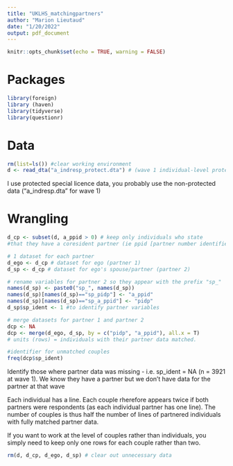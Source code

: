 ```yaml
---
title: "UKLHS_matchingpartners"
author: "Marion Lieutaud"
date: "1/20/2022"
output: pdf_document
---
```


```r
knitr::opts_chunk$set(echo = TRUE, warning = FALSE)
```

# Packages
```r
library(foreign)
library (haven)
library(tidyverse)
library(questionr)
```

# Data
```r
rm(list=ls()) #clear working environment
d <- read_dta("a_indresp_protect.dta") # (wave 1 individual-level protected data). 
```
I use protected special licence data, you probably use the non-protected data ("a_indresp.dta" for wave 1)


# Wrangling
```r
d_cp <- subset(d, a_ppid > 0) # keep only individuals who state
#that they have a coresident partner (ie ppid [partner number identifier] not equal 0)

# 1 dataset for each partner
d_ego <- d_cp # dataset for ego (partner 1)
d_sp <- d_cp # dataset for ego's spouse/partner (partner 2)

# rename variables for partner 2 so they appear with the prefix "sp_"
names(d_sp) <- paste0("sp_", names(d_sp))
names(d_sp)[names(d_sp)=="sp_pidp"] <- "a_ppid"
names(d_sp)[names(d_sp)=="sp_a_ppid"] <- "pidp"
d_sp$sp_ident <- 1 #to identify partner variables

# merge datasets for partner 1 and partner 2
dcp <- NA
dcp <- merge(d_ego, d_sp, by = c("pidp", "a_ppid"), all.x = T) 
# units (rows) = individuals with their partner data matched.

#identifier for unmatched couples
freq(dcp$sp_ident)
```
Identify those where partner data was missing - i.e. sp_ident = NA (n = 3921 at wave 1). We know they have a partner but we don't have data for the partner at that wave
 
Each individual has a line. Each couple rherefore appears twice if both partners were respondents (as each individual partner has one line). The number of couples is thus half the number of lines of partnered individuals with fully matched partner data. 

If you want to work at the level of couples rather than individuals, you simply need to keep only one rows for each couple rather than two.

```r
rm(d, d_cp, d_ego, d_sp) # clear out unnecessary data
```


